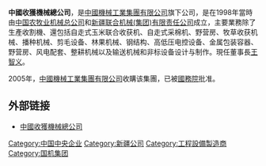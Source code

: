 '''中國收獲機械總公司'''，是[[中國機械工業集團有限公司|中國機械工業集團有限公司]]旗下公司，是在1998年當時由[[中国农牧业机械总公司|中国农牧业机械总公司]]和[[新疆联合机械(集团)有限责任公司|新疆联合机械(集团)有限责任公司]]成立，主要業務除了生產收割機、還包括自走式玉米联合收获机、自走式采棉机、野营房、牧草收获机械、播种机械、剪毛设备、林果机械、钢结构、高低压电控设备、金属包装容器、野营房、风电配套、整耕机械以及输送机械和非标设备设计与制作。現任董事長[[王智义|王智义]]。

2005年，[[中國機械工業集團有限公司|中國機械工業集團有限公司]]收購该集團，已被[[中华人民共和国国务院|國務院]]批准。

== 外部链接 ==
* [https://web.archive.org/web/20170616150402/http://sinoharv.com/ 中國收獲機械總公司]

[[Category:中国中央企业|Category:中国中央企业]]
[[Category:新疆公司|Category:新疆公司]]
[[Category:工程設備製造商|Category:工程設備製造商]]
[[Category:国机集团|Category:国机集团]]
